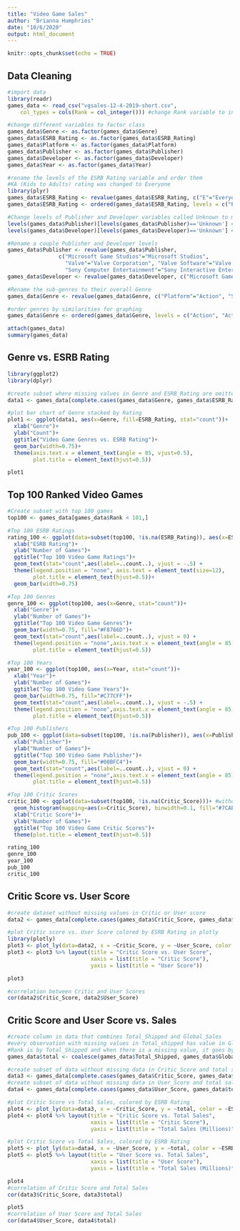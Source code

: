 ```yaml
---
title: "Video Game Sales"
author: "Brianna Humphries"
date: "10/6/2020"
output: html_document
---
```


```r
knitr::opts_chunk$set(echo = TRUE)
```

## Data Cleaning
```r
#import data
library(readr)
games_data <- read_csv("vgsales-12-4-2019-short.csv", 
    col_types = cols(Rank = col_integer())) #change Rank variable to integer class

#change different variables to factor class
games_data$Genre <- as.factor(games_data$Genre)
games_data$ESRB_Rating <- as.factor(games_data$ESRB_Rating)
games_data$Platform <- as.factor(games_data$Platform)
games_data$Publisher <- as.factor(games_data$Publisher)
games_data$Developer <- as.factor(games_data$Developer)
games_data$Year <- as.factor(games_data$Year)

#rename the levels of the ESRB Rating variable and order them
#KA (Kids to Adults) rating was changed to Everyone
library(plyr)
games_data$ESRB_Rating <- revalue(games_data$ESRB_Rating, c("E"="Everyone", "E10"="Everyone10+", "T"="Teen", "M"="Mature", "AO" = "AdultsOnly", "RP"="RatingPending", "KA"="Everyone", "EC"="EarlyChildhood"))
games_data$ESRB_Rating <- ordered(games_data$ESRB_Rating, levels = c("EarlyChildhood", "Everyone", "Everyone10+", "Teen", "Mature", "RatingPending", "AdultsOnly"))

#Change levels of Publisher and Developer variables called Unknown to missing
levels(games_data$Publisher)[levels(games_data$Publisher)=='Unknown'] <- NA
levels(games_data$Developer)[levels(games_data$Developer)=='Unknown'] <- NA

#Rename a couple Publisher and Developer levels
games_data$Publisher <- revalue(games_data$Publisher, 
                c("Microsoft Game Studios"="Microsoft Studios", 
                  "Valve"="Valve Corporation", "Valve Software"="Valve Corporation", #all Valve Corporation
                  "Sony Computer Entertainment"="Sony Interactive Entertainment")) #all Sony Interactive Entertainment
games_data$Developer <- revalue(games_data$Developer, c("Microsoft Game Studios"="Microsoft Studios", "Valve"="Valve Corporation", "Valve Software"="Valve Corporation", "Sony Computer Entertainment"="Sony Interactive Entertainment"))

#Rename the sub-genres to their overall Genre
games_data$Genre <- revalue(games_data$Genre, c("Platform"="Action", "Shooter"="Action", "Fighting"="Action", "Visual Novel"="Adventure", "Racing"="Sports"))

#order genres by similarities for graphing
games_data$Genre <- ordered(games_data$Genre, levels = c("Action", "Action-Adventure", "Adventure", "Role-Playing", "Simulation", "Strategy", "Sports", "Board Game", "Puzzle", "Education", "Music", "MMO", "Party", "Misc"))

attach(games_data)
summary(games_data)
```

## Genre vs. ESRB Rating
```r
library(ggplot2)
library(dplyr)

#create subset where missing values in Genre and ESRB_Rating are omitted
data1 <- games_data[complete.cases(games_data$Genre, games_data$ESRB_Rating),] #23619 observations

#plot bar chart of Genre stacked by Rating
plot1 <- ggplot(data1, aes(x=Genre, fill=ESRB_Rating, stat="count"))+
  xlab("Genre")+
  ylab("Count")+
  ggtitle("Video Game Genres vs. ESRB Rating")+
  geom_bar(width=0.75)+
  theme(axis.text.x = element_text(angle = 85, vjust=0.5),
        plot.title = element_text(hjust=0.5))

plot1
```

## Top 100 Ranked Video Games
```r
#Create subset with top 100 games
top100 <- games_data[games_data$Rank < 101,]

#Top 100 ESRB Ratings
rating_100 <- ggplot(data=subset(top100, !is.na(ESRB_Rating)), aes(x=ESRB_Rating, fill=ESRB_Rating, stat="count"))+
  xlab("ESRB Rating")+
  ylab("Number of Games")+
  ggtitle("Top 100 Video Game Ratings")+
  geom_text(stat="count",aes(label=..count..), vjust = -.5) +
  theme(legend.position = "none", axis.text = element_text(size=12),
        plot.title = element_text(hjust=0.5))+
  geom_bar(width=0.75)

#Top 100 Genres
genre_100 <- ggplot(top100, aes(x=Genre, stat="count"))+
  xlab("Genre")+
  ylab("Number of Games")+
  ggtitle("Top 100 Video Game Genres")+
  geom_bar(width=0.75, fill="#F8766D")+
  geom_text(stat="count",aes(label=..count..), vjust = 0) +
  theme(legend.position = "none",axis.text.x = element_text(angle = 85, vjust=0.95, hjust = 0.95),
        plot.title = element_text(hjust=0.5))

#Top 100 Years
year_100 <- ggplot(top100, aes(x=Year, stat="count"))+
  xlab("Year")+
  ylab("Number of Games")+
  ggtitle("Top 100 Video Game Years")+
  geom_bar(width=0.75, fill="#C77CFF")+
  geom_text(stat="count",aes(label=..count..), vjust = -.5) +
  theme(legend.position = "none",axis.text.x = element_text(angle = 85, vjust=0.5),
        plot.title = element_text(hjust=0.5))

#Top 100 Publishers
pub_100 <- ggplot(data=subset(top100, !is.na(Publisher)), aes(x=Publisher, stat="count"))+
  xlab("Publisher")+
  ylab("Number of Games")+
  ggtitle("Top 100 Video Game Publisher")+
  geom_bar(width=0.75, fill="#00BFC4")+
  geom_text(stat="count",aes(label=..count..), vjust = 0) +
  theme(legend.position = "none",axis.text.x = element_text(angle = 85, vjust=0.95, hjust = 0.95),
        plot.title = element_text(hjust=0.5))

#Top 100 Critic Scores
critic_100 <- ggplot(data=subset(top100, !is.na(Critic_Score)))+ #without missing values
  geom_histogram(mapping=aes(x=Critic_Score), binwidth=0.1, fill="#7CAE00", colour="grey")+
  xlab("Critic Score")+
  ylab("Number of Games")+
  ggtitle("Top 100 Video Game Critic Scores")+
  theme(plot.title = element_text(hjust=0.5))

rating_100
genre_100
year_100
pub_100
critic_100
```

## Critic Score vs. User Score
```r
#create dataset without missing values in Critic or User score
data2 <- games_data[complete.cases(games_data$Critic_Score, games_data$User_Score),] #218 observations

#plot Critic score vs. User Score colored by ESRB Rating in plotly
library(plotly)
plot3 <- plot_ly(data=data2, x = ~Critic_Score, y = ~User_Score, color = ~ESRB_Rating, type="scatter", mode = "markers")
plot3 <- plot3 %>% layout(title = "Critic Score vs. User Score",
                          xaxis = list(title = "Critic Score"),
                          yaxis = list(title = "User Score"))

plot3
```

```r
#correlation between Critic and User Scores
cor(data2$Critic_Score, data2$User_Score)
```

## Critic Score and User Score vs. Sales
```r
#create column in data that combines Total_Shipped and Global_Sales
#every observation with missing values in Total_shipped has value in Global_Sales and vice versa.
#Rank is by Total_Shipped and when there is a missing value, it goes by Global_Sales
games_data$total <- coalesce(games_data$Total_Shipped, games_data$Global_Sales)

#create subset of data without missing data in Critic_Score and total sales
data3 <- games_data[complete.cases(games_data$Critic_Score, games_data$total),] #4861 observations
#create subset of data without missing data in User_Score and total sales
data4 <- games_data[complete.cases(games_data$User_Score, games_data$total),] #242 observations

#plot Critic Score vs Total Sales, colored by ESRB Rating
plot4 <- plot_ly(data=data3, x = ~Critic_Score, y = ~total, color = ~ESRB_Rating, type="scatter", mode = "markers")
plot4 <- plot4 %>% layout(title = "Critic Score vs. Total Sales",
                          xaxis = list(title = "Critic Score"),
                          yaxis = list(title = "Total Sales (Millions)"))

#plot Critic Score vs Total Sales, colored by ESRB Rating
plot5 <- plot_ly(data=data4, x = ~User_Score, y = ~total, color = ~ESRB_Rating, type="scatter", mode = "markers")
plot5 <- plot5 %>% layout(title = "User Score vs. Total Sales",
                          xaxis = list(title = "User Score"),
                          yaxis = list(title = "Total Sales (Millions)"))

plot4
#correlation of Critic Score and Total Sales
cor(data3$Critic_Score, data3$total)

plot5
#correlation of User Score and Total Sales
cor(data4$User_Score, data4$total)
```
